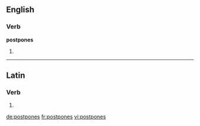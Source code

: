 ==English==

===Verb===
'''postpones'''

# {{third-person singular of|postpone}}

----

==Latin==

===Verb===
{{la-verb-form|postpōnēs}}

# {{conjugation of|postpono|postpōnō|2|s|fut|act|ind|lang=la}}


[[de:postpones]]
[[fr:postpones]]
[[vi:postpones]]